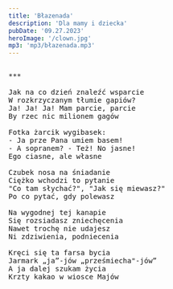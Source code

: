 ```yaml
---
title: 'Błazenada'
description: 'Dla mamy i dziecka'
pubDate: '09.27.2023'
heroImage: '/clown.jpg'
mp3: 'mp3/błazenada.mp3'
---
```

<pre>

***

Jak na co dzień znaleźć wsparcie 
W rozkrzyczanym tłumie gapiów? 
Ja! Ja! Ja! Mam parcie, parcie
By rzec nic milionem gagów

Fotka żarcik wygibasek:
- Ja prze Pana umiem basem!
- A sopranem? - Też! No jasne!
Ego ciasne, ale własne

Czubek nosa na śniadanie
Ciężko wchodzi to pytanie
"Co tam słychać?", "Jak się miewasz?"
Po co pytać, gdy polewasz

Na wygodnej tej kanapie
Się rozsiadasz zniechęcenia
Nawet trochę nie udajesz 
Ni zdziwienia, podniecenia

Kręci się ta farsa bycia 
Jarmark „ja”-jów „prześmiecha"-jów”
A ja dalej szukam życia 
Krzty kakao w wiosce Majów

</pre>
